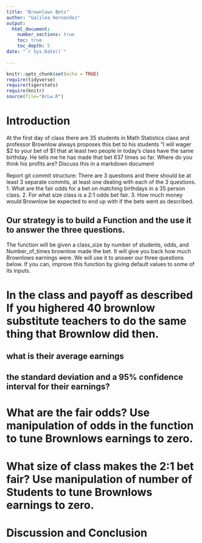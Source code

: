 ```yaml
---
title: "Brownlows Bets"
author: "Galilea Hernandez"
output: 
  html_document:
    number_sections: true
    toc: true
    toc_depth: 5
date: "`r Sys.Date()`"    
    
---
```

```r
knitr::opts_chunk$set(echo = TRUE)
require(tidyverse)
require(tigerstats)
require(knitr)
source(file="BrLw.R")
```


<!-- We recommend you use git branches -- create a separate branch for each major section i.e. Introduction, Methods, Results, Inferential Results, and Discussion and Conclusions - leave the YAML block untouched until the final merge where you put in your own name !-->

# Introduction

<!--In this section you explain what you are trying to show.  Where did the data come from?  What is the research or other question you are trying to answer?!-->

 At the first day of class there are 35 students in Math Statistics class and professor Brownlow always proposes this bet to his students "I will wager $2 to your bet of $1 that at least two people in today's class have  the same birthday.  He tells me he has made that bet 637 times so far. Where do you think his profits are? Discuss this in a markdown document
 
Report git commit structure:
There are 3 questions and there should be at least 3 separate commits, at least one dealing with each of the 3 questions.
1. What are the fair odds for a bet on matching birthdays in a 35 person class.
2. For what size class is a 2:1 odds bet fair.
3. How much money would Brownlow be expected to end up with if the bets went as described.

## Our strategy is to build a Function and the use it to answer the three questions. 

The function will be given a class_size by number of students, odds, and Number_of_times brownlow made the bet.  It will give you back how much Brownlows earnings were. We will use it to answer our three questions below. If you can, improve this function by giving default values to some of its inputs. 

# In the class and payoff as described  If you highered 40 brownlow substitute teachers to do the same thing that Brownlow did then.
## what is their average earnings
## the standard deviation and a 95% confidence interval for their earnings?
  
<!--Explain and display your method of coming up with a 95% confidence interval of  professor Brownlows winnings (or losings)-->


# What are the fair odds? Use manipulation of odds in the function to tune Brownlows earnings to zero. 


<!--Decide on your methods:  In this section explain the approach you will take to attack the issue --- how will you decide on a likely estimate of professor Brownlow's earnings or losses after 637 bets. Also explain how you construct a 95% confidence interval about your estimate of his winnings !-->




# What size of class makes the 2:1 bet fair?  Use manipulation of number of Students to tune Brownlows earnings to zero.

<!--Explain and display the results of your method of coming up with the estimate of professor Brownlows betting profits!-->








# Discussion and Conclusion

<!--Discussion and conclusion here.  If professor Brownlow is consistantly making or losing money how could he change his payout so that his profits center on zero?  Also discuss what size his class should be in order to have his current scheme balance at zero profit.!-->

